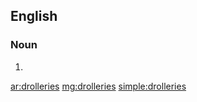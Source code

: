 ==English==

===Noun===
{{head|en|plural}}

# {{plural of|drollery|lang=en|nocat=1}}

[[ar:drolleries]]
[[mg:drolleries]]
[[simple:drolleries]]